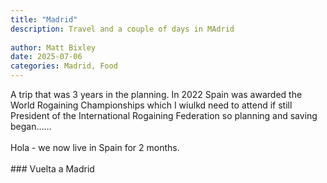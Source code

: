 ---
title: "Madrid"
description: Travel and a couple of days in MAdrid
  
author: Matt Bixley
date: 2025-07-06
categories: Madrid, Food
---

A trip that was 3 years in the planning. In 2022 Spain was awarded the World Rogaining Championships which I wiulkd need to attend if still President of the International Rogaining Federation so planning and saving began......\
\
Hola - we now live in Spain for 2 months.\
\
\### Vuelta a Madrid\
\
\
\
